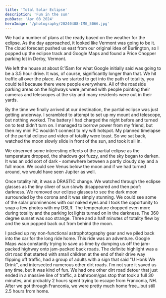 ```yaml
---
title: 'Total Solar Eclipse'
description: 'Fun in the sun'
pubDate: 'Apr 08 2024'
heroImage: '/photography/20240408-IMG_5066.jpg'
---
```



We had a number of plans at the ready based on the weather for the eclipse. As the day approached, it looked like Vermont was going to be it. The cloud forecast pushed us east from our original idea of Burlington, so I popped up the eclipse track and Google Maps and found a Price Chopper parking lot in Derby, Vermont.

We left the house at about 8:15am for what Google initially said was going to be a 3.5 hour drive. It was, of course, significantly longer than that. We hit traffic all over the place. As we started to get into the path of totality, you could tell because there were people everywhere. All of the roadside parking areas on the highways were jammed with people pointing their cameras and telescopes at the sky and many residents were out in their yards.

By the time we finally arrived at our destination, the partial eclipse was just getting underway. I scrambled to attempt to set up my mount and telescope, but nothing worked. The battery I had charged the night before and turned on to test didn't turn on. I managed to borrow power from my friend, but then my mini PC wouldn't connect to my wifi hotspot. My planned timelapse of the partial eclipse and video of totality were toast. So we sat back, watched the moon slowly slide in front of the sun, and took it all in.

We observed some interesting effects of the partial eclipse as the temperature dropped, the shadows got fuzzy, and the sky began to darken. It was an odd sort of dark - somewhere between a partly cloudy day and a full moon. We could see Venus below the moon and if we had turned around, we would have seen Jupiter as well.

Once totality hit, it was a DRASTIC change. We watched through the eclipse glasses as the tiny sliver of sun slowly disappeared and then poof: darkness. We removed our eclipse glasses to see the dark moon surrounded by the corona and it was simply stunning. We could see some of the solar prominences with our naked eyes and I took the opportunity to snap a few photos with my DSLR. The temperature dropped even more during totality and the parking lot lights turned on in the darkness. The 360 degree sunset was soo strange. Three and a half minutes of totality flew by and the sun popped back out from behind the moon.

I packed up my non-functional astrophotography gear and we piled back into the car for the long ride home. This ride was an adventure. Google Maps was constantly trying to save us time by dumping us off the jam-packed highway onto jam-packed back roads. The definite highlight was a dirt road that started with small children at the end of their drive way flipping off traffic, had a group of adults with a sign that said "U Honk We Drink", and intersected numerous other dirt roads. I'm not sure it saved us any time, but it was kind of fun. We had one other dirt road detour that just ended in a massive line of traffic, a bathroom/gas stop that took a full 30 minutes, and probably 2 hours spent trying to escape from Franconia, NH. After we got through Franconia, we were pretty much home free...but still 2.5 hours from home.

<YouTube id="https://youtu.be/Jmaro0GL0hE" />